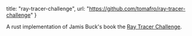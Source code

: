 
  title: "ray-tracer-challenge",
  url: "https://github.com/tomafro/ray-tracer-challenge"
}

A rust implementation of Jamis Buck's book the <a href="https://pragprog.com/book/jbtracer/the-ray-tracer-challenge">Ray Tracer Challenge</a>.
